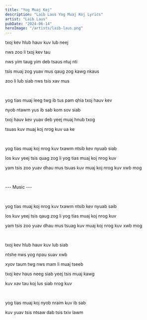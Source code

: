 ```yaml
---
title: "Yog Muaj Koj"
description: "Laib Laus Yog Muaj Koj Lyrics"
artist: "Laib Laus"
pubDate: "2024-06-14"
heroImage: "/artists/laib-laus.png"
---
```


txoj kev hlub hauv kuv lub neej

nws zoo li txoj kev tau

nws yim taug yim deb tsaus ntuj nti

tsis muaj zog yuav mus qaug zog kawg nkaus

zoo li lub siab nws tsis xav mus

<br />

yog tias muaj leeg twg ib tus pam qhia txoj hauv kev

nyob ntawm yus ib sab kom sov siab

txoj hauv kev yuav deb yeej muaj hnub txog

tsuas kuv muaj koj nrog kuv ua ke

<br />

yog tias muaj koj nrog kuv txawm ntsib kev nyuab siab

los kuv yeej tsis quag zog li yog tias muaj koj nrog kuv

yam tsis zoo yuav dhau mus tsuas kuv muaj koj nrog kuv xwb mog

<br />

--- Music ---

<br />

yog tias muaj koj nrog kuv txawm ntsib kev nyuab saib

los kuv yeej tsis qaug zog li yog tias muaj koj nrog kuv

yam tsis zoo yuav dhau mus tsuag kuv muaj koj nrog kuv xwb mog

<br />

txoj kev hlub hauv kuv lub siab

ntshe nws yog npau suav xwb

xyov taum twg nws mam li muaj tseeb

txoj kev haus neeg siab yeej tsis muaj kawg

kuv xav tau koj lus siab nrog kuv

<br />

yog tias muaj koj nyob nraim kuv ib sab

kuv yuav tsis ntsaw dab tsis txiv lawm
